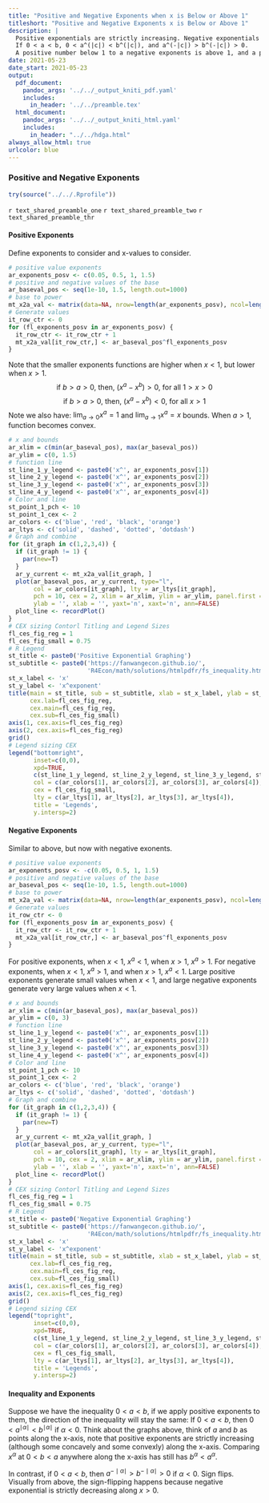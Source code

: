 ```yaml
---
title: "Positive and Negative Exponents when x is Below or Above 1"
titleshort: "Positive and Negative Exponents x is Below or Above 1"
description: |
  Positive exponentials are strictly increasing. Negative exponentials are strictly decreasing. 
  If 0 < a < b, 0 < a^(|c|) < b^(|c|), and a^(-|c|) > b^(-|c|) > 0.
  A positive number below 1 to a negative exponents is above 1, and a positive number above 1 to a negative exponents is below 1.  
date: 2021-05-23
date_start: 2021-05-23
output:
  pdf_document:
    pandoc_args: '../../_output_kniti_pdf.yaml'
    includes:
      in_header: '../../preamble.tex'
  html_document:
    pandoc_args: '../../_output_kniti_html.yaml'
    includes:
      in_header: "../../hdga.html"
always_allow_html: true
urlcolor: blue
---
```


### Positive and Negative Exponents

```r
try(source("../../.Rprofile"))
```

`r text_shared_preamble_one`
`r text_shared_preamble_two`
`r text_shared_preamble_thr`

#### Positive Exponents

Define exponents to consider and x-values to consider.

```r
# positive value exponents
ar_exponents_posv <- c(0.05, 0.5, 1, 1.5)
# positive and negative values of the base
ar_baseval_pos <- seq(1e-10, 1.5, length.out=1000)
# base to power
mt_x2a_val <- matrix(data=NA, nrow=length(ar_exponents_posv), ncol=length(ar_baseval_pos))
# Generate values
it_row_ctr <- 0
for (fl_exponents_posv in ar_exponents_posv) {
  it_row_ctr <- it_row_ctr + 1
  mt_x2a_val[it_row_ctr,] <- ar_baseval_pos^fl_exponents_posv
}
```

Note that the smaller exponents functions are higher when $x<1$, but lower when $x>1$.
$$\text{if } b > a > 0 \text{, then, } \left(x^a - x^b\right) > 0 \text{, for all } 1 > x >0$$
$$\text{if } b > a > 0 \text{, then, } \left(x^a - x^b\right) < 0 \text{, for all } x > 1$$
Note we also have: $\lim_{a\rightarrow 0} x^a = 1$ and $\lim_{a\rightarrow 1} x^a = x$ bounds. When $a>1$, function becomes convex.

```r
# x and bounds
ar_xlim = c(min(ar_baseval_pos), max(ar_baseval_pos))
ar_ylim = c(0, 1.5)
# function line
st_line_1_y_legend <- paste0('x^', ar_exponents_posv[1])
st_line_2_y_legend <- paste0('x^', ar_exponents_posv[2])
st_line_3_y_legend <- paste0('x^', ar_exponents_posv[3])
st_line_4_y_legend <- paste0('x^', ar_exponents_posv[4])
# Color and line
st_point_1_pch <- 10
st_point_1_cex <- 2
ar_colors <- c('blue', 'red', 'black', 'orange')
ar_ltys <- c('solid', 'dashed', 'dotted', 'dotdash')
# Graph and combine
for (it_graph in c(1,2,3,4)) {
  if (it_graph != 1) {
    par(new=T)
  }
  ar_y_current <- mt_x2a_val[it_graph, ]
  plot(ar_baseval_pos, ar_y_current, type="l",
       col = ar_colors[it_graph], lty = ar_ltys[it_graph],
       pch = 10, cex = 2, xlim = ar_xlim, ylim = ar_ylim, panel.first = grid(),
       ylab = '', xlab = '', yaxt='n', xaxt='n', ann=FALSE)
  plot_line <- recordPlot()
}
# CEX sizing Contorl Titling and Legend Sizes
fl_ces_fig_reg = 1
fl_ces_fig_small = 0.75
# R Legend
st_title <- paste0('Positive Exponential Graphing')
st_subtitle <- paste0('https://fanwangecon.github.io/',
                      'R4Econ/math/solutions/htmlpdfr/fs_inequality.html')
st_x_label <- 'x'
st_y_label <- 'x^exponent'
title(main = st_title, sub = st_subtitle, xlab = st_x_label, ylab = st_y_label,
      cex.lab=fl_ces_fig_reg,
      cex.main=fl_ces_fig_reg,
      cex.sub=fl_ces_fig_small)
axis(1, cex.axis=fl_ces_fig_reg)
axis(2, cex.axis=fl_ces_fig_reg)
grid()
# Legend sizing CEX
legend("bottomright",
       inset=c(0,0),
       xpd=TRUE,
       c(st_line_1_y_legend, st_line_2_y_legend, st_line_3_y_legend, st_line_4_y_legend),
       col = c(ar_colors[1], ar_colors[2], ar_colors[3], ar_colors[4]),
       cex = fl_ces_fig_small,
       lty = c(ar_ltys[1], ar_ltys[2], ar_ltys[3], ar_ltys[4]),
       title = 'Legends',
       y.intersp=2)
```

#### Negative Exponents

Similar to above, but now with negative exonents.

```r
# positive value exponents
ar_exponents_posv <- -c(0.05, 0.5, 1, 1.5)
# positive and negative values of the base
ar_baseval_pos <- seq(1e-10, 1.5, length.out=1000)
# base to power
mt_x2a_val <- matrix(data=NA, nrow=length(ar_exponents_posv), ncol=length(ar_baseval_pos))
# Generate values
it_row_ctr <- 0
for (fl_exponents_posv in ar_exponents_posv) {
  it_row_ctr <- it_row_ctr + 1
  mt_x2a_val[it_row_ctr,] <- ar_baseval_pos^fl_exponents_posv
}
```

For positive exponents, when $x<1$, $x^a<1$, when $x>1$, $x^a>1$. For negative exponents, when $x<1$, $x^a>1$, and when $x>1$, $x^a<1$. Large positive exponents generate small values when $x<1$, and large negative exponents generate very large values when $x<1$.

```r
# x and bounds
ar_xlim = c(min(ar_baseval_pos), max(ar_baseval_pos))
ar_ylim = c(0, 3)
# function line
st_line_1_y_legend <- paste0('x^', ar_exponents_posv[1])
st_line_2_y_legend <- paste0('x^', ar_exponents_posv[2])
st_line_3_y_legend <- paste0('x^', ar_exponents_posv[3])
st_line_4_y_legend <- paste0('x^', ar_exponents_posv[4])
# Color and line
st_point_1_pch <- 10
st_point_1_cex <- 2
ar_colors <- c('blue', 'red', 'black', 'orange')
ar_ltys <- c('solid', 'dashed', 'dotted', 'dotdash')
# Graph and combine
for (it_graph in c(1,2,3,4)) {
  if (it_graph != 1) {
    par(new=T)
  }
  ar_y_current <- mt_x2a_val[it_graph, ]
  plot(ar_baseval_pos, ar_y_current, type="l",
       col = ar_colors[it_graph], lty = ar_ltys[it_graph],
       pch = 10, cex = 2, xlim = ar_xlim, ylim = ar_ylim, panel.first = grid(),
       ylab = '', xlab = '', yaxt='n', xaxt='n', ann=FALSE)
  plot_line <- recordPlot()
}
# CEX sizing Contorl Titling and Legend Sizes
fl_ces_fig_reg = 1
fl_ces_fig_small = 0.75
# R Legend
st_title <- paste0('Negative Exponential Graphing')
st_subtitle <- paste0('https://fanwangecon.github.io/',
                      'R4Econ/math/solutions/htmlpdfr/fs_inequality.html')
st_x_label <- 'x'
st_y_label <- 'x^exponent'
title(main = st_title, sub = st_subtitle, xlab = st_x_label, ylab = st_y_label,
      cex.lab=fl_ces_fig_reg,
      cex.main=fl_ces_fig_reg,
      cex.sub=fl_ces_fig_small)
axis(1, cex.axis=fl_ces_fig_reg)
axis(2, cex.axis=fl_ces_fig_reg)
grid()
# Legend sizing CEX
legend("topright",
       inset=c(0,0),
       xpd=TRUE,
       c(st_line_1_y_legend, st_line_2_y_legend, st_line_3_y_legend, st_line_4_y_legend),
       col = c(ar_colors[1], ar_colors[2], ar_colors[3], ar_colors[4]),
       cex = fl_ces_fig_small,
       lty = c(ar_ltys[1], ar_ltys[2], ar_ltys[3], ar_ltys[4]),
       title = 'Legends',
       y.intersp=2)
```

#### Inequality and Exponents

Suppose we have the inequality $0 < a < b$, if we apply positive exponents to them, the direction of the inequality will stay the same: If $0 < a < b$, then $0 < a^{ \mid \alpha\mid} < b^{ \mid \alpha\mid}$ if $\alpha < 0$. Think about the graphs above, think of $a$ and $b$ as points along the x-axis, note that positive exponents are strictly increasing (although some concavely and some convexly) along the x-axis. Comparing $x^\alpha$ at $0<b<a$ anywhere along the x-axis has still has $b^\alpha<a^\alpha$. 

In contrast, if $0 < a < b$, then $a^{- \mid \alpha\mid} > b^{- \mid \alpha\mid} > 0$ if $\alpha < 0$. Sign flips. Visually from above, the sign-flipping happens because negative exponential is strictly decreasing along $x>0$. 